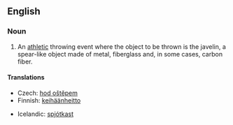 ==English==
{{wikipedia}}
===Noun===
{{en-noun|-|sg=[[javelin]] [[throw]]}}

# {{context|athletics}} An [[athletic]] throwing event where the object to be thrown is the javelin, a spear-like object made of metal, fiberglass and, in some cases, carbon fiber.

====Translations====
{{trans-top|athletic event where a javelin is thrown}}
* Czech: [[hod oštěpem]] {{m}}
*Finnish: [[keihäänheitto]]
{{trans-mid}}
*Icelandic: [[spjótkast]] {{n}}
{{trans-bottom}}